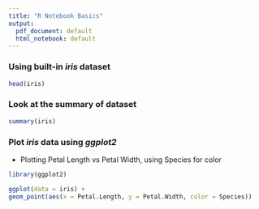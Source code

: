 ```yaml
---
title: "R Notebook Basics"
output:
  pdf_document: default
  html_notebook: default
---
```



### Using built-in *iris* dataset

```r
head(iris)
```


### Look at the summary of dataset

```r
summary(iris)
```



### Plot *iris* data using *ggplot2*
- Plotting Petal Length vs Petal Width, using Species for color

```r
library(ggplot2)

ggplot(data = iris) + 
geom_point(aes(x = Petal.Length, y = Petal.Width, color = Species))
```


